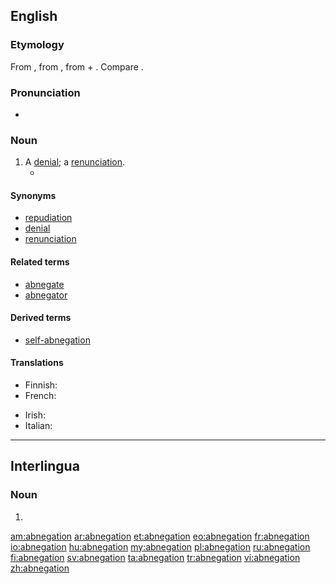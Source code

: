 ==English==

===Etymology===
From {{etyl|la}} {{term|abnegatio|lang=la}}, from {{term|abnego|abnegō|refuse, deny|lang=la}}, from {{term|ab||from, away from|lang=la}} + {{term|nego|negō|deny; refuse, say no|lang=la}}. Compare {{etyl|fr|-}} {{term|abnégation|lang=fr}}.

===Pronunciation===
* {{rhymes|eɪʃən}}

===Noun===
{{en-noun}}

# A [[denial]]; a [[renunciation]].
#* {{quote-book|passage=With '''abnegation''' of God, of his honor, and of religion, they may retain the friendship of the court.|author=[[w:John Knox|John Knox]]|title=Letter to the Queen Dowager|year=1558}}

====Synonyms====
* [[repudiation]]
* [[denial]]
* [[renunciation]]

====Related terms====
* [[abnegate]]
* [[abnegator]]

====Derived terms====
* [[self-abnegation]]

====Translations====
{{trans-top|denial; renunciation}}
* Finnish: {{t|fi|kieltäminen}}
* French: {{t+|fr|abnégation|f}}
{{trans-mid}}
* Irish: {{t-|ga|diúltú do|m|xs=Irish}}
* Italian: {{t+|it|abnegazione|f}}
{{trans-bottom}}

----

==Interlingua==

===Noun===
{{ia-noun|pl=abnegationes}}

# {{l|en|abnegation}}

[[am:abnegation]]
[[ar:abnegation]]
[[et:abnegation]]
[[eo:abnegation]]
[[fr:abnegation]]
[[io:abnegation]]
[[hu:abnegation]]
[[my:abnegation]]
[[pl:abnegation]]
[[ru:abnegation]]
[[fi:abnegation]]
[[sv:abnegation]]
[[ta:abnegation]]
[[tr:abnegation]]
[[vi:abnegation]]
[[zh:abnegation]]